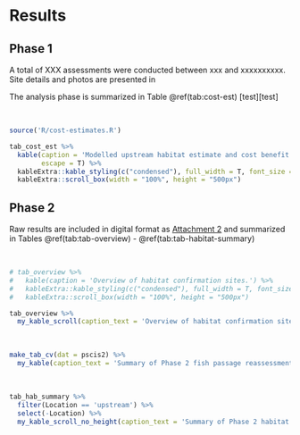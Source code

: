 # Results

## Phase 1

A total of XXX assessments were conducted between xxx and xxxxxxxxxx.  Site details and photos are presented in 

The analysis phase is summarized in Table \@ref(tab:cost-est) [test][test]

<br>

```r
source('R/cost-estimates.R')

tab_cost_est %>% 
  kable(caption = 'Modelled upstream habitat estimate and cost benefit.',
        escape = T) %>% 
  kableExtra::kable_styling(c("condensed"), full_width = T, font_size = 11) %>% 
  kableExtra::scroll_box(width = "100%", height = "500px")

```


## Phase 2


Raw results are included in digital format as [Attachment 2](https://github.com/NewGraphEnvironment/fish_passage_elk_2020_reporting/raw/master/data/habitat_confirmations.xls) and summarized in Tables \@ref(tab:tab-overview) - \@ref(tab:tab-habitat-summary)


<br>

```r
# tab_overview %>% 
#   kable(caption = 'Overview of habitat confirmation sites.') %>% 
#   kableExtra::kable_styling(c("condensed"), full_width = T, font_size = 11) %>% 
#   kableExtra::scroll_box(width = "100%", height = "500px")

tab_overview %>% 
  my_kable_scroll(caption_text = 'Overview of habitat confirmation sites.')
```

<br>

```r
make_tab_cv(dat = pscis2) %>% 
  my_kable(caption_text = 'Summary of Phase 2 fish passage reassessments.')
```

<br>

```r
tab_hab_summary %>% 
  filter(Location == 'upstream') %>% 
  select(-Location) %>% 
  my_kable_scroll_no_height(caption_text = 'Summary of Phase 2 habitat confirmation details.')

```

